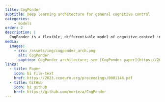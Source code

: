 ```yaml
---
title: CogPonder
subtitle: Deep learning architecture for general cognitive control
categories:
    - models
order: 2
description: |
  CogPonder is a flexible, differentiable model of cognitive control inspired by the Test-Operate-Test-Exit (TOTE) architecture in psychology and the PonderNet framework in deep learning. It decouples the act of control from the controlled processes by introducing a controller that wraps around any end-to-end deep learning model. This controller decides when to terminate processing and output a response, thus producing both a response and response time.
media:
  images:
    - src: /assets/img/cogponder_arch.png
      alt: CogPonder
      caption: CogPonder architecture; see [CogPonder paper](https://2023.ccneuro.org/proceedings/0001148.pdf) for details.
links:
  - title: Paper
    icon: bi file-text
    href: https://2023.ccneuro.org/proceedings/0001148.pdf
  - title: GitHub
    icon: bi github
    href: https://github.com/morteza/CogPonder
---
```

